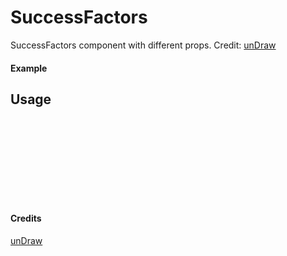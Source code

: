 
<Meta of={SuccessFactors} title="unDraw/SuccessFactors" />

# SuccessFactors

SuccessFactors component with different props.
Credit: [unDraw](https://undraw.co/illustrations)

#### Example

<Canvas of={SuccessFactors.Primary} />

## Usage

```ts
import { SuccessFactors } from "yadl-ui";

const Example = () => {
  return (
      <SuccessFactors />
  );
};

export default Example;
```

#### Credits
[unDraw](https://undraw.co/illustrations)
